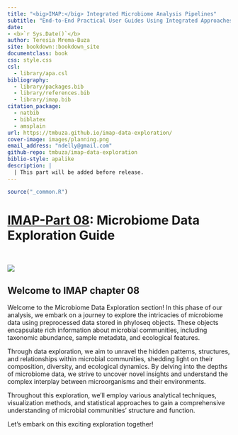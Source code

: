 ```yaml
--- 
title: "<big>IMAP:</big> Integrated Microbiome Analysis Pipelines"
subtitle: "End-to-End Practical User Guides Using Integrated Approaches"
date:
- <b>`r Sys.Date()`</b>
author: Teresia Mrema-Buza
site: bookdown::bookdown_site
documentclass: book
css: style.css
csl: 
  - library/apa.csl
bibliography:
  - library/packages.bib
  - library/references.bib
  - library/imap.bib
citation_package:
  - natbib
  - biblatex
  - amsplain
url: https://tmbuza.github.io/imap-data-exploration/
cover-image: images/planning.png
email_address: "ndelly@gmail.com"
github-repo: tmbuza/imap-data-exploration
biblio-style: apalike
description: |
  | This part will be added before release.
---
```


```r
source("_common.R")
```

<!-- # Google fonts -->
<link rel="preconnect" href="https://fonts.googleapis.com">
<link rel="preconnect" href="https://fonts.gstatic.com" crossorigin>
<link href="https://fonts.googleapis.com/css2?family=Anton" rel="stylesheet">
<link href="https://fonts.googleapis.com/css2?family=Roboto:wght@100;300;400;500;700,900&display=swap" rel="stylesheet">
<link href="https://fonts.googleapis.com/css2?family=Oswald:wght@300;400;700&display=swap" rel="stylesheet">
<link href="https://fonts.googleapis.com/css2?family=Merriweather:wght@300;400;700&display=swap" rel="stylesheet">
<link href="https://fonts.googleapis.com/css2?family=Montserrat:wght@100;200;300;400;700&display=swap" rel="stylesheet">

<!-- # CSS -->
<link rel="stylesheet" href="https://cdnjs.cloudflare.com/ajax/libs/font-awesome/5.15.3/css/all.min.css">
<link rel="stylesheet" href="https://cdnjs.cloudflare.com/ajax/libs/animate.css/4.1.1/animate.min.css">


# <u>IMAP-Part 08</u>: Microbiome Data Exploration Guide {-#data-exploration}

<br>

![](images/coders.png)
<br>

## Welcome to IMAP chapter 08 {-}

Welcome to the Microbiome Data Exploration section! In this phase of our analysis, we embark on a journey to explore the intricacies of microbiome data using preprocessed data stored in phyloseq objects. These objects encapsulate rich information about microbial communities, including taxonomic abundance, sample metadata, and ecological features.

Through data exploration, we aim to unravel the hidden patterns, structures, and relationships within microbial communities, shedding light on their composition, diversity, and ecological dynamics. By delving into the depths of microbiome data, we strive to uncover novel insights and understand the complex interplay between microorganisms and their environments.

Throughout this exploration, we'll employ various analytical techniques, visualization methods, and statistical approaches to gain a comprehensive understanding of microbial communities' structure and function. 

Let's embark on this exciting exploration together!

